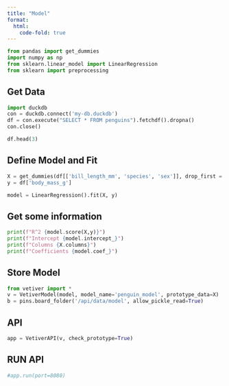 ```yaml
---
title: "Model"
format:
  html:
    code-fold: true
---
```



```python
from pandas import get_dummies
import numpy as np
from sklearn.linear_model import LinearRegression
from sklearn import preprocessing
```

## Get Data


```python
import duckdb
con = duckdb.connect('my-db.duckdb')
df = con.execute("SELECT * FROM penguins").fetchdf().dropna()
con.close()

df.head(3)
```

## Define Model and Fit


```python
X = get_dummies(df[['bill_length_mm', 'species', 'sex']], drop_first = True)
y = df['body_mass_g']

model = LinearRegression().fit(X, y)
```

## Get some information


```python
print(f"R^2 {model.score(X,y)}")
print(f"Intercept {model.intercept_}")
print(f"Columns {X.columns}")
print(f"Coefficients {model.coef_}")
```


## Store Model
```python
from vetiver import *
v = VetiverModel(model, model_name='penguin_model', prototype_data=X)
b = pins.board_folder('/api/data/model', allow_pickle_read=True)
```


## API
```python
app = VetiverAPI(v, check_prototype=True)

```

## RUN API
```python
#app.run(port=8080)
```
